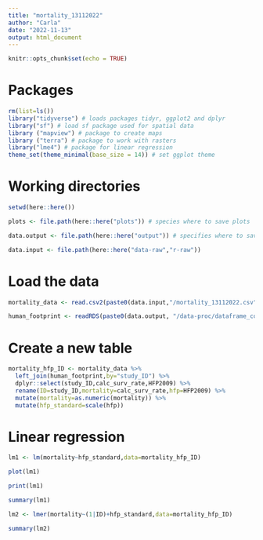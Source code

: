 ```yaml
---
title: "mortality_13112022"
author: "Carla"
date: "2022-11-13"
output: html_document
---
```



```r
knitr::opts_chunk$set(echo = TRUE)
```

# Packages 

```r
rm(list=ls())
library("tidyverse") # loads packages tidyr, ggplot2 and dplyr
library("sf") # load sf package used for spatial data
library ("mapview") # package to create maps
library ("terra") # package to work with rasters
library("lme4") # package for linear regression
theme_set(theme_minimal(base_size = 14)) # set ggplot theme 
```

# Working directories 
``` r

setwd(here::here())

plots <- file.path(here::here("plots")) # species where to save plots

data.output <- file.path(here::here("output")) # specifies where to save outputs

data.input <- file.path(here::here("data-raw","r-raw")) 

```

# Load the data

``` r

mortality_data <- read.csv2(paste0(data.input,"/mortality_13112022.csv"), header=TRUE, sep=";", dec = ".")

human_footprint <- readRDS(paste0(data.output, "/data-proc/dataframe_combined_buffer_hfp2022-11-11.rds"))
```

# Create a new table

``` r
mortality_hfp_ID <- mortality_data %>%
  left_join(human_footprint,by="study_ID") %>%
  dplyr::select(study_ID,calc_surv_rate,HFP2009) %>%
  rename(ID=study_ID,mortality=calc_surv_rate,hfp=HFP2009) %>%
  mutate(mortality=as.numeric(mortality)) %>%
  mutate(hfp_standard=scale(hfp))
```
# Linear regression

``` r
lm1 <- lm(mortality~hfp_standard,data=mortality_hfp_ID)

plot(lm1)

print(lm1)

summary(lm1)

lm2 <- lmer(mortality~(1|ID)+hfp_standard,data=mortality_hfp_ID)

summary(lm2)
```

